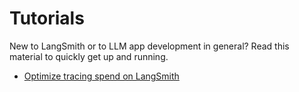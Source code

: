 # Tutorials

New to LangSmith or to LLM app development in general? Read this material to quickly get up and running.

- [Optimize tracing spend on LangSmith](../../tutorials/Administrators/manage_spend)